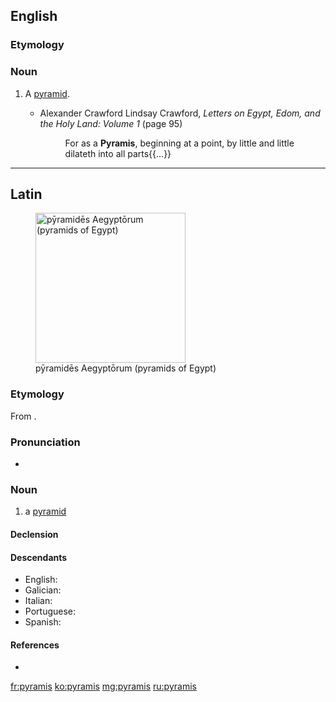 ==English==

===Etymology===
{{etyl|la|en}} {{lena}}

===Noun===
{{en-noun|pyramides}}

# {{context|obsolete|lang=en}} A [[pyramid]].
#* Alexander Crawford Lindsay Crawford, ''Letters on Egypt, Edom, and the Holy Land: Volume 1'' (page 95)
#*: For as a '''Pyramis''', beginning at a point, by little and little dilateth into all parts{{...}}

{{Webster 1913}}

----

==Latin==
[[File:All Gizah Pyramids.jpg|thumb|240px|pȳramidēs Aegyptōrum (pyramids of Egypt)]]

===Etymology===
From {{etyl|grc|la}} {{term|πυραμίς|lang=grc}}.

===Pronunciation===
* {{la-pronunc|pȳramis}}

===Noun===
{{la-noun|pȳramis||pȳramidis|gen2=pȳramidos|f|third}}

# a [[pyramid]]

====Declension====
{{rfinfl|la}}

====Descendants====
* English: {{l|en|pyramid}}
* Galician: {{l|gl|pirámide}}
* Italian: {{l|it|piramide}}
* Portuguese: {{l|pt|pirâmide}}
* Spanish: {{l|es|pirámide}}

====References====
* {{R:L&S|pyramis}}

[[fr:pyramis]]
[[ko:pyramis]]
[[mg:pyramis]]
[[ru:pyramis]]